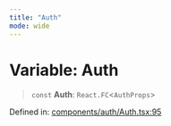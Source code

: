 ```yaml
---
title: "Auth"
mode: wide
---
```

  
# Variable: Auth

> `const` **Auth**: `React.FC`\<`AuthProps`\>

Defined in: [components/auth/Auth.tsx:95](https://github.com/tkhq/sdk/blob/main/packages/sdk-react/src/components/auth/Auth.tsx#L95)
